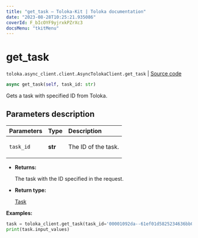 ```yaml
---
title: "get_task — Toloka-Kit | Toloka documentation"
date: "2023-08-28T10:25:21.935086"
coverId: F_bIcOYF9yjrxkPZrXc3
docsMenu: "tkitMenu"
---
```


# get_task

`toloka.async_client.client.AsyncTolokaClient.get_task` | [Source code](https://github.com/Toloka/toloka-kit/blob/v1.2.1/src/async_client/client.py#L0)

```python
async get_task(self, task_id: str)
```

Gets a task with specified ID from Toloka.

## Parameters description

| Parameters | Type | Description |
| :----------| :----| :-----------|
`task_id`|**str**|<p>The ID of the task.</p>

* **Returns:**

  The task with the ID specified in the request.

* **Return type:**

  [Task](/docs/toloka-kit/reference/toloka.client.task.Task)

**Examples:**

```python
task = toloka_client.get_task(task_id='00001092da--61ef01d5825234636bb088eb')
print(task.input_values)
```